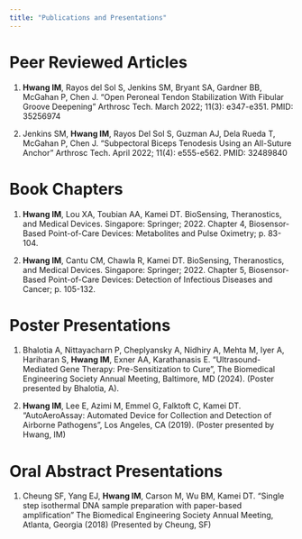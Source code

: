 ```yaml
---
title: "Publications and Presentations" 
---
```


# Peer Reviewed Articles

1.  **Hwang IM**, Rayos del Sol S, Jenkins SM, Bryant SA, Gardner BB, McGahan P, Chen J. “Open Peroneal Tendon Stabilization With Fibular Groove Deepening” Arthrosc Tech. March 2022; 11(3): e347-e351. PMID: 35256974

2. Jenkins SM, **Hwang IM**, Rayos Del Sol S, Guzman AJ, Dela Rueda T, McGahan P, Chen J. “Subpectoral Biceps Tenodesis Using an All-Suture Anchor” Arthrosc Tech. April 2022; 11(4): e555-e562. PMID: 32489840

# Book Chapters 

1. **Hwang IM**, Lou XA, Toubian AA, Kamei DT. BioSensing, Theranostics, and Medical Devices. Singapore: Springer; 2022. Chapter 4, Biosensor-Based Point-of-Care Devices: Metabolites and Pulse Oximetry; p. 83-104.

2. **Hwang IM**, Cantu CM, Chawla R, Kamei DT. BioSensing, Theranostics, and Medical Devices. Singapore: Springer; 2022. Chapter 5, Biosensor-Based Point-of-Care Devices: Detection of Infectious Diseases and Cancer; p. 105-132.

# Poster Presentations 
1. Bhalotia A, Nittayacharn P, Cheplyansky A, Nidhiry A, Mehta M, Iyer A, Hariharan S, **Hwang IM**, Exner AA, Karathanasis E. “Ultrasound-Mediated Gene Therapy: Pre-Sensitization to Cure”, The Biomedical Engineering Society Annual Meeting, Baltimore, MD (2024). (Poster presented by Bhalotia, A).

2. **Hwang IM**, Lee E, Azimi M, Emmel G, Falktoft C, Kamei DT. “AutoAeroAssay: Automated Device for Collection and Detection of Airborne Pathogens”, Los Angeles, CA (2019). (Poster presented by Hwang, IM)

# Oral Abstract Presentations 
1.	Cheung SF, Yang EJ, **Hwang IM**, Carson M, Wu BM, Kamei DT. “Single step isothermal DNA sample preparation with paper-based amplification” The Biomedical Engineering Society Annual Meeting, Atlanta, Georgia (2018) (Presented by Cheung, SF)
